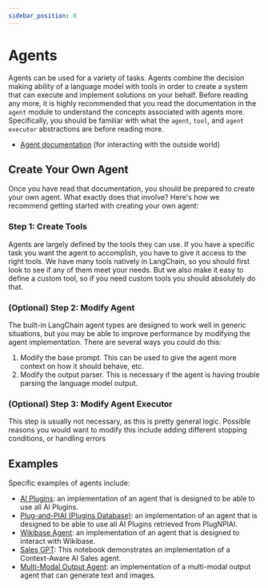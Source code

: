 ```yaml
---
sidebar_position: 0
---
```


# Agents

Agents can be used for a variety of tasks.
Agents combine the decision making ability of a language model with tools in order to create a system
that can execute and implement solutions on your behalf. Before reading any more, it is highly
recommended that you read the documentation in the `agent` module to understand the concepts associated with agents more.
Specifically, you should be familiar with what the `agent`, `tool`, and `agent executor` abstractions are before reading more.

- [Agent documentation](/docs/modules/agents.html) (for interacting with the outside world)

## Create Your Own Agent

Once you have read that documentation, you should be prepared to create your own agent. 
What exactly does that involve?
Here's how we recommend getting started with creating your own agent:

### Step 1: Create Tools

Agents are largely defined by the tools they can use.
If you have a specific task you want the agent to accomplish, you have to give it access to the right tools.
We have many tools natively in LangChain, so you should first look to see if any of them meet your needs.
But we also make it easy to define a custom tool, so if you need custom tools you should absolutely do that.

### (Optional) Step 2: Modify Agent

The built-in LangChain agent types are designed to work well in generic situations,
but you may be able to improve performance by modifying the agent implementation.
There are several ways you could do this:

1. Modify the base prompt. This can be used to give the agent more context on how it should behave, etc.
2. Modify the output parser. This is necessary if the agent is having trouble parsing the language model output.

### (Optional) Step 3: Modify Agent Executor

This step is usually not necessary, as this is pretty general logic.
Possible reasons you would want to modify this include adding different stopping conditions, or handling errors

## Examples

Specific examples of agents include:

- [AI Plugins](./custom_agent_with_plugin_retrieval.html): an implementation of an agent that is designed to be able to use all AI Plugins.
- [Plug-and-PlAI (Plugins Database)](./custom_agent_with_plugin_retrieval_using_plugnplai.html): an implementation of an agent that is designed to be able to use all AI Plugins retrieved from PlugNPlAI.
- [Wikibase Agent](./wikibase_agent.html): an implementation of an agent that is designed to interact with Wikibase.
- [Sales GPT](./sales_agent_with_context.html): This notebook demonstrates an implementation of a Context-Aware AI Sales agent.
- [Multi-Modal Output Agent](./multi_modal_output_agent.html): an implementation of a multi-modal output agent that can generate text and images.
